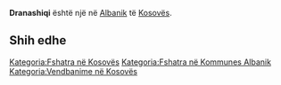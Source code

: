 {{Fshat në 
 | Emri                = Dranashiqi
 | EmriAlt                = 
 | NAME_SHORT_FORM=      
 | NAME_GENERIC=      
 | NAME_SORT_NAME_RO=      DRANASHIQI
 | FULL_NAME_RO = Dranashiqi
 | FULL_NAME_ND_RO=Dranashiqi
 | SORT_NAME_RG=DRANASHIQI
 | FULL_NAME_RG=Dranashiqi
 | FULL_NAME_ND_RG=Dranashiqi
 | SRP_NAME_SHORT_FORM=      
 | SRP_NAME_GENERIC=      
 | SRP_NAME_SORT_NAME_RO=      
 | SRP_FULL_NAME_RO = 
 | SRP_FULL_NAME_ND_RO=
 | SRP_SORT_NAME_RG=
 | SRP_FULL_NAME_RG=
 | SRP_FULL_NAME_ND_RG=
 | Emri (Rasa dhanore) = 
 | Figura              = 
 | Shteti              = Kosovo
 | Komuna              = Albanik
 | Kodi postar         = 
 | Sipërfaqja          = 

 | Popullsia           = 

 | Regj. i popullsisë  = 
 | Dend. e popullsisë  = 
 | Faqja zyrtare       = 
 <!--- Koordinatat ----> 
 | Gjerësia            = 42.602778
 | Gjatësia            = 20.521667
 | Lartësia            = 
}}
'''Dranashiqi''' është një [[]] në [[Albanik]] të [[Kosovës]].

<!-- == Gjeografia == -->
<!-- == Historia == -->
<!-- == Demografia == -->
== Shih edhe ==
{{Komuna Albanik}}
{{Kosovo-Administrata-Cung}}

[[Kategoria:Fshatra në Kosovës]]
[[Kategoria:Fshatra në Kommunes Albanik]]
[[Kategoria:Vendbanime në Kosovës]]
